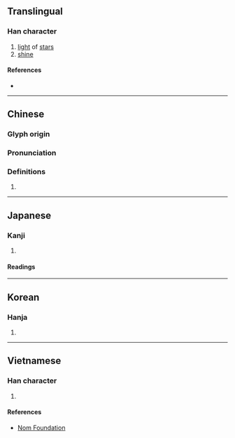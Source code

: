 {{also|晰}}
{{character info/new}}
==Translingual==

===Han character===
{{Han char|rn=72|rad=日|as=07|sn=11|four=52602|canj=QLA|ids=⿱折日}}

# [[light]] of [[star]]s
# [[shine]]

====References====
* {{Han ref|kx=0496.030|dkj=13953|dj=0862.080|hdz=21510.080|uh=6662|ud=26210|bh=D5AE|bd=54702}}

----

==Chinese==
{{zh-forms}}

===Glyph origin===
{{Han etym}}

===Pronunciation===
{{zh-pron
|m=zhé
|c=sik1,zai3
|mc=y
|oc=y
|cat=
}}

===Definitions===
{{zh-hanzi}}

# {{rfdef|zh}}

----

==Japanese==

===Kanji===
{{ja-kanji|grade=|rs=日07}}

# {{rfdef|ja|sort=日07}}

====Readings====
{{ja-readings
|goon=さい, せち
|kanon=せい, せつ
|kun=あき-らか}}

----

==Korean==

===Hanja===
{{ko-hanja|hangeul=[[절]], [[제]]|eumhun=}}

# {{rfdef|ko|sort=日07}}

----

==Vietnamese==

===Han character===
{{vi-hantu|rs=日07|triết}}

# {{rfdef|vi|sort=日07}}

====References====
* [http://nomfoundation.org/common/nom_details.php?codepoint=6662 Nom Foundation]
